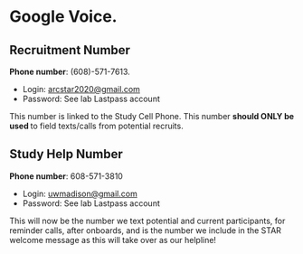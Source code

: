 # Google Voice.


## Recruitment Number
**Phone number**: (608)-571-7613.

* Login: [arcstar2020@gmail.com](mailto:arcstar2020@gmail.com)
* Password: See lab Lastpass account

This number is linked to the Study Cell Phone. This number **should ONLY be used ** to field texts/calls from potential recruits.

## Study Help Number
**Phone number**: 608-571-3810

* Login: [uwmadison@gmail.com](mailto:uwmadison@gmail.com)
* Password: See lab Lastpass account

This will now be the number we text potential and current participants, for reminder calls, after onboards, and is the number we include in the STAR welcome message as this will take over as our helpline! 